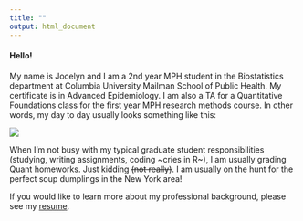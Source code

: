 ```yaml
---
title: ""
output: html_document
---
```

#### Hello!

My name is Jocelyn and I am a 2nd year MPH student in the Biostatistics department at Columbia University Mailman School of Public Health. My certificate is in Advanced Epidemiology. I am also a TA for a Quantitative Foundations class for the first year MPH research methods course. In other words, my day to day usually looks something like this:

![](https://media.giphy.com/media/q6RoNkLlFNjaw/giphy.gif)

When I'm not busy with my typical graduate student responsibilities (studying, writing assignments, coding ~cries in R~), I am usually grading Quant homeworks. Just kidding ~~(not really)~~. I am usually on the hunt for the perfect soup dumplings in the New York area!

If you would like to learn more about my professional background, please see my [resume](about.html).